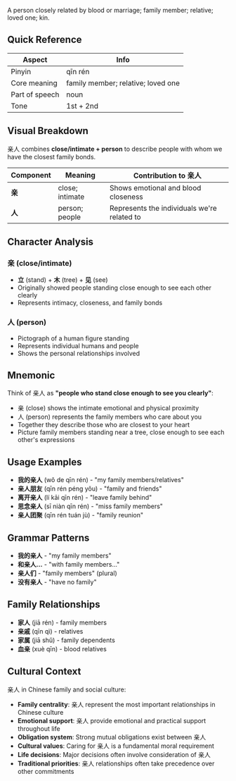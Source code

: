 A person closely related by blood or marriage; family member; relative; loved one; kin.

## Quick Reference

| Aspect         | Info                               |
| -------------- | ---------------------------------- |
| Pinyin         | qīn rén                            |
| Core meaning   | family member; relative; loved one |
| Part of speech | noun                               |
| Tone           | 1st + 2nd                          |

## Visual Breakdown

亲人 combines **close/intimate + person** to describe people with whom we have the closest family
bonds.

| Component | Meaning         | Contribution to 亲人                        |
| --------- | --------------- | ------------------------------------------- |
| **亲**    | close; intimate | Shows emotional and blood closeness         |
| **人**    | person; people  | Represents the individuals we're related to |

## Character Analysis

### 亲 (close/intimate)

- **立** (stand) + **木** (tree) + **见** (see)
- Originally showed people standing close enough to see each other clearly
- Represents intimacy, closeness, and family bonds

### 人 (person)

- Pictograph of a human figure standing
- Represents individual humans and people
- Shows the personal relationships involved

## Mnemonic

Think of 亲人 as **"people who stand close enough to see you clearly"**:

- 亲 (close) shows the intimate emotional and physical proximity
- 人 (person) represents the family members who care about you
- Together they describe those who are closest to your heart
- Picture family members standing near a tree, close enough to see each other's expressions

## Usage Examples

- **我的亲人** (wǒ de qīn rén) - "my family members/relatives"
- **亲人朋友** (qīn rén péng yǒu) - "family and friends"
- **离开亲人** (lí kāi qīn rén) - "leave family behind"
- **思念亲人** (sī niàn qīn rén) - "miss family members"
- **亲人团聚** (qīn rén tuán jù) - "family reunion"

## Grammar Patterns

- **我的亲人** - "my family members"
- **和亲人...** - "with family members..."
- **亲人们** - "family members" (plural)
- **没有亲人** - "have no family"

## Family Relationships

- **家人** (jiā rén) - family members
- **亲戚** (qīn qì) - relatives
- **家属** (jiā shǔ) - family dependents
- **血亲** (xuè qīn) - blood relatives

## Cultural Context

亲人 in Chinese family and social culture:

- **Family centrality**: 亲人 represent the most important relationships in Chinese culture
- **Emotional support**: 亲人 provide emotional and practical support throughout life
- **Obligation system**: Strong mutual obligations exist between 亲人
- **Cultural values**: Caring for 亲人 is a fundamental moral requirement
- **Life decisions**: Major decisions often involve consideration of 亲人
- **Traditional priorities**: 亲人 relationships often take precedence over other commitments

